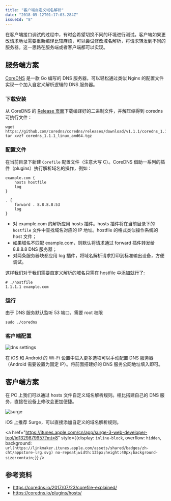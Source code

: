 ```yaml
---
title: "客户端自定义域名解析"
date: "2018-05-12T01:17:03.284Z"
issueId: "8"
---
```


在客户端接口调试的过程中，有时会希望切换不同的环境进行测试。客户端如果更改请求地址需要重新编译比较麻烦，可以尝试修改域名解析，将请求转发到不同的服务器。这一思路在服务端或者客户端都可以实现。

## 服务端方案

[CoreDNS](https://github.com/coredns/coredns) 是一款 Go 编写的 DNS 服务器，可以轻松通过类似 Nginx 的配置文件实现一个加入自定义解析逻辑的 DNS 服务器。

### 下载安装

从 CoreDNS 的 [Release 页面](https://github.com/coredns/coredns/releases)下载编译好的二进制文件，并解压缩得到 coredns 可执行文件：

```shell
wget https://github.com/coredns/coredns/releases/download/v1.1.1/coredns_1.1.1_linux_amd64.tgz
tar xvzf coredns_1.1.1_linux_amd64.tgz
```

### 配置文件

在当前目录下新建 `Corefile` 配置文件（注意大写 C）。CoreDNS 借助一系列的插件（plugins）执行解析域名的操作，例如：

```
example.com {
    hosts hostfile
    log
}

. {
    forward . 8.8.8.8:53
    log
}
```

* 对 example.com 的解析应用 hosts 插件。hosts 插件将在当前目录下的`hostfile` 文件中查找域名对应的 IP 地址。hostfile 的格式类似操作系统的 host 文件；
* 如果域名不匹配 example.com，则默认将请求通过 forward 插件转发给 8.8.8.8 DNS 服务器；
* 对两条服务器块都应用 log 插件，将域名解析请求打印到标准输出设备，方便调试。

这样我们对于我们需要自定义解析的域名只需在 hostfile 中添加就行了:

```
# ./hostfile
1.1.1.1 example.com
```

### 运行

由于 DNS 服务默认监听 53 端口，需要 root 权限

```shell
sudo ./coredns
```

### 客户端配置

![dns settings](./ios-android-network-setting.jpg)

在 iOS 和 Android 的 Wi-Fi 设置中进入更多选项可以手动配置 DNS 服务器（Android 需要设置为固定 IP）。将前面搭建好的 DNS 服务公网地址填入即可。

## 客户端方案

在 PC 上我们可以通过 hosts 文件自定义域名解析规则。相比搭建自己的 DNS 服务，直接在设备上修改会更加便捷。

![surge](./ios-surge.png)

iOS 上推荐 Surge，可以直接添加自定义的域名解析规则。

<a
  href="https://itunes.apple.com/cn/app/surge-3-web-developer-tool/id1329879957?mt=8"
  style={{display: `inline-block`, overflow: `hidden`, background: `url(https://linkmaker.itunes.apple.com/assets/shared/badges/zh-cht/appstore-lrg.svg) no-repeat;width:135px;height:40px;background-size:contain;`}} />

## 参考资料

- https://coredns.io/2017/07/23/corefile-explained/
- https://coredns.io/plugins/hosts/

